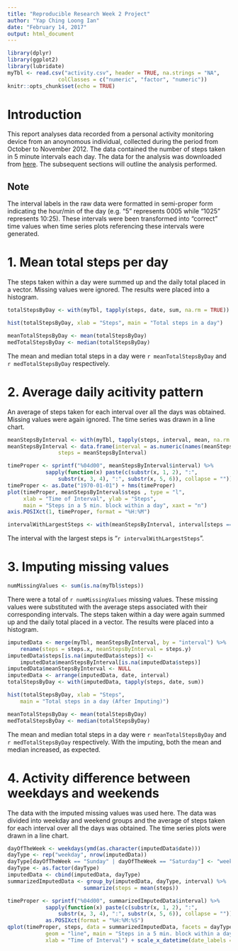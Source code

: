 ---
title: "Reproducible Research Week 2 Project"
author: "Yap Ching Loong Ian"
date: "February 14, 2017"
output: html_document
---

```{r setup, include=FALSE}
library(dplyr)
library(ggplot2)
library(lubridate)
myTbl <- read.csv("activity.csv", header = TRUE, na.strings = "NA", 
				colClasses = c("numeric", "factor", "numeric"))
knitr::opts_chunk$set(echo = TRUE)
```


# Introduction
This report analyses data recorded from a personal activity monitoring device from an anoynomous individual, collected during the period from October to November 2012. The data contained the number of steps taken in 5 minute intervals each day. The data for the analysis was downloaded from [here](https://d396qusza40orc.cloudfront.net/repdata%2Fdata%2Factivity.zip). The subsequent sections will outline the analysis performed.

## Note
The interval labels in the raw data were formatted in semi-proper form indicating the hour/min of the day (e.g. "5" represents 0005 while "1025" represents 10:25). These intervals were been transformed into "correct" time values when time series plots referencing these intervals were generated.


# 1. Mean total steps per day
The steps taken within a day were summed up and the daily total placed in a vector. Missing values were ignored. The results were placed into a histogram.

```{r totalStepsAnalysis}
totalStepsByDay <- with(myTbl, tapply(steps, date, sum, na.rm = TRUE))
```

```{r totalStepsAnalysisPlot, echo = FALSE}
hist(totalStepsByDay, xlab = "Steps", main = "Total steps in a day")
```

```{r summaryTotalSteps, echo = FALSE}
meanTotalStepsByDay <- mean(totalStepsByDay)
medTotalStepsByDay <- median(totalStepsByDay)
```
The mean and median total steps in a day were `r meanTotalStepsByDay` and `r medTotalStepsByDay` respectively. 

# 2. Average daily acitivity pattern
An average of steps taken for each interval over all the days was obtained. Missing values were again ignored. The time series was drawn in a line chart.

```{r meanStepsByInterval}
meanStepsByInterval <- with(myTbl, tapply(steps, interval, mean, na.rm = TRUE))
meanStepsByInterval <- data.frame(interval = as.numeric(names(meanStepsByInterval)), 
				steps = meanStepsByInterval)
```

```{r meanStepsByInterval2, echo = FALSE}
timeProper <- sprintf("%04d00", meanStepsByInterval$interval) %>% 
			sapply(function(x) paste(c(substr(x, 1, 2), ":", 
				substr(x, 3, 4), ":", substr(x, 5, 6)), collapse = ""))
timeProper <- as.Date("1970-01-01") + hms(timeProper)
plot(timeProper, meanStepsByInterval$steps , type = "l", 
     xlab = "Time of Interval", ylab = "Steps", 
     main = "Steps in a 5 min. block within a day", xaxt = "n")
axis.POSIXct(1, timeProper, format = "%H:%M")
```

```{r meanStepsByInterval3, echo = FALSE}
intervalWithLargestSteps <- with(meanStepsByInterval, interval[steps == max(steps)])
```
The interval with the largest steps is "`r intervalWithLargestSteps`".

# 3. Imputing missing values
```{r missingVal1, echo = FALSE}
numMissingValues <- sum(is.na(myTbl$steps))
```
There were a total of `r numMissingValues` missing values. These missing values were substituted with the average steps associated with their corresponding intervals. The steps taken within a day were again summed up and the daily total placed in a vector. The results were placed into a histogram.

```{r missingVal2}
imputedData <- merge(myTbl, meanStepsByInterval, by = "interval") %>%
	rename(steps = steps.x, meanStepsByInterval = steps.y)
imputedData$steps[is.na(imputedData$steps)] <- 
    imputedData$meanStepsByInterval[is.na(imputedData$steps)]
imputedData$meanStepsByInterval <- NULL
imputedData <- arrange(imputedData, date, interval)
totalStepsByDay <- with(imputedData, tapply(steps, date, sum))
```
```{r missingVal3, echo = FALSE}
hist(totalStepsByDay, xlab = "Steps", 
	main = "Total steps in a day (After Imputing)")
```
```{r missingVal4, echo = FALSE}
meanTotalStepsByDay <- mean(totalStepsByDay)
medTotalStepsByDay <- median(totalStepsByDay)
```

The mean and median total steps in a day were `r meanTotalStepsByDay` and `r medTotalStepsByDay` respectively. With the imputing, both the mean and median increased, as expected. 

# 4. Activity difference between weekdays and weekends
The data with the imputed missing values was used here. The data was divided into weekday and weekend groups and the average of steps taken for each interval over all the days was obtained. The time series plots were drawn in a line chart.
```{r wkdayend1}
dayOfTheWeek <- weekdays(ymd(as.character(imputedData$date)))
dayType <- rep("weekday", nrow(imputedData))
dayType[dayOfTheWeek == "Sunday" | dayOfTheWeek == "Saturday"] <- "weekend"
dayType <- as.factor(dayType)
imputedData <- cbind(imputedData, dayType)
summarizedImputedData <- group_by(imputedData, dayType, interval) %>% 
						summarize(steps = mean(steps))
```
```{r wkdayend2, echo = FALSE}
timeProper <- sprintf("%04d00", summarizedImputedData$interval) %>% 
			sapply(function(x) paste(c(substr(x, 1, 2), ":", 
				substr(x, 3, 4), ":", substr(x, 5, 6)), collapse = "")) %>%
			as.POSIXct(format = "%H:%M:%S")
qplot(timeProper, steps, data = summarizedImputedData, facets = dayType ~ .,
			geom = "line", main = "Steps in a 5 min. block within a day (after imputing)", 
			xlab = "Time of Interval") + scale_x_datetime(date_labels = "%H:%M") 
```